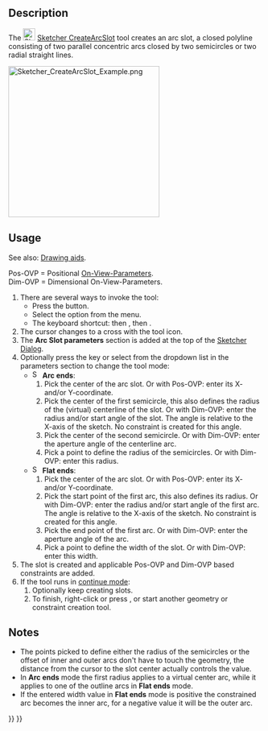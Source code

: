 <languages/>
<translate>

<!--T:1-->
{{Docnav
|[[Sketcher_CreateSlot|Slot]]
|[[Sketcher_CreateBSpline|B-spline by control points]]
|[[Sketcher_Workbench|Sketcher]]
|IconL=Sketcher_CreateSlot.svg
|IconR=Sketcher_CreateBSpline.svg
|IconC=Workbench_Sketcher.svg
}}

<!--T:2-->
{{GuiCommand
|Name=Sketcher CreateArcSlot
|MenuLocation=Sketch → Geometries → arc slot
|Workbenches=[[Sketcher_Workbench|Sketcher]]
|Shortcut={{KEY|G}} {{KEY|S}} {{KEY|2}}
|Version=1.0
|SeeAlso=[[Sketcher_CreateSlot|Sketcher CreateSlot]]
}}

==Description== <!--T:3-->

<!--T:4-->
The [[Image:Sketcher_CreateArcSlot.svg|24px]] [[Sketcher_CreateArcSlot|Sketcher CreateArcSlot]] tool creates an arc slot, a closed polyline consisting of two parallel concentric arcs closed by two semicircles or two radial straight lines.

</translate>
[[Image:Sketcher_CreateArcSlot_Example.png|300px]]
<translate>
<!--T:8-->
{{Caption|Arc slot with arc ends (left) and flat ends (right)}}

==Usage== <!--T:5-->

<!--T:9-->
See also: [[Sketcher_Workbench#Drawing_aids|Drawing aids]].

<!--T:10-->
Pos-OVP = Positional [[Sketcher_Preferences#General|On-View-Parameters]].<br>
Dim-OVP = Dimensional On-View-Parameters.

<!--T:6-->
# There are several ways to invoke the tool:
#* Press the {{Button|[[Image:Sketcher_CreateArcSlot.svg|16px]] [[Sketcher_CreateArcSlot|arc slot]]}} button.
#* Select the {{MenuCommand|Sketch → Geometries → [[Image:Sketcher_CreateArcSlot.svg|16px]] arc slot}} option from the menu.
#* The keyboard shortcut: {{KEY|G}} then {{KEY|S}}, then {{KEY|2}}.
# The cursor changes to a cross with the tool icon.
# The '''Arc Slot parameters''' section is added at the top of the [[Sketcher_Dialog|Sketcher Dialog]].
# Optionally press the {{KEY|M}} key or select from the dropdown list in the parameters section to change the tool mode:
#* [[Image:Sketcher_CreateArcSlot.svg|16px]] '''Arc ends''':
#*# Pick the center of the arc slot. Or with Pos-OVP: enter its X- and/or Y-coordinate.
#*# Pick the center of the first semicircle, this also defines the radius of the (virtual) centerline of the slot. Or with Dim-OVP: enter the radius and/or start angle of the slot. The angle is relative to the X-axis of the sketch. No constraint is created for this angle.
#*# Pick the center of the second semicircle. Or with Dim-OVP: enter the aperture angle of the centerline arc.
#*# Pick a point to define the radius of the semicircles. Or with Dim-OVP: enter this radius.
#* [[Image:Sketcher_CreateRectangleSlot.svg|16px]] '''Flat ends''':
#*# Pick the center of the arc slot. Or with Pos-OVP: enter its X- and/or Y-coordinate.
#*# Pick the start point of the first arc, this also defines its radius. Or with Dim-OVP: enter the radius and/or start angle of the first arc. The angle is relative to the X-axis of the sketch. No constraint is created for this angle.
#*# Pick the end point of the first arc. Or with Dim-OVP: enter the aperture angle of the arc.
#*# Pick a point to define the width of the slot. Or with Dim-OVP: enter this width.
# The slot is created and applicable Pos-OVP and Dim-OVP based constraints are added.
# If the tool runs in [[Sketcher_Workbench#Continue_modes|continue mode]]:
## Optionally keep creating slots.
## To finish, right-click or press {{KEY|Esc}}, or start another geometry or constraint creation tool.

==Notes== <!--T:11-->

<!--T:12-->
* The points picked to define either the radius of the semicircles or the offset of inner and outer arcs don't have to touch the geometry, the distance from the cursor to the slot center actually controls the value.
* In '''Arc ends''' mode the first radius applies to a virtual center arc, while it applies to one of the outline arcs in '''Flat ends''' mode.
* If the entered width value in '''Flat ends''' mode is positive the constrained arc becomes the inner arc, for a negative value it will be the outer arc.


<!--T:7-->
{{Docnav
|[[Sketcher_CreateSlot|Slot]]
|[[Sketcher_CreateBSpline|B-spline by control points]]
|[[Sketcher_Workbench|Sketcher]]
|IconL=Sketcher_CreateSlot.svg
|IconR=Sketcher_CreateBSpline.svg
|IconC=Workbench_Sketcher.svg
}}

</translate>
{{Sketcher_Tools_navi{{#translation:}}}}
{{Userdocnavi{{#translation:}}}}